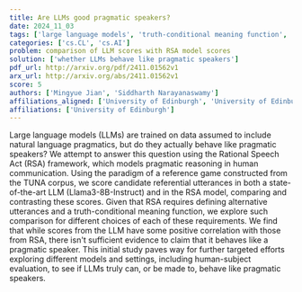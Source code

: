 ```yaml
---
title: Are LLMs good pragmatic speakers?
date: 2024_11_03
tags: ['large language models', 'truth-conditional meaning function', 'referential utterances', 'human communication', 'reference game', 'natural language pragmatics', 'pragmatic reasoning', 'TUNA corpus', 'human-subject evaluation', 'Rational Speech Act framework']
categories: ['cs.CL', 'cs.AI']
problem: comparison of LLM scores with RSA model scores
solution: ['whether LLMs behave like pragmatic speakers']
pdf_url: http://arxiv.org/pdf/2411.01562v1
arx_url: http://arxiv.org/abs/2411.01562v1
score: 5
authors: ['Mingyue Jian', 'Siddharth Narayanaswamy']
affiliations_aligned: ['University of Edinburgh', 'University of Edinburgh']
affiliations: ['University of Edinburgh']
---
```



Large language models (LLMs) are trained on data assumed to include natural
language pragmatics, but do they actually behave like pragmatic speakers? We
attempt to answer this question using the Rational Speech Act (RSA) framework,
which models pragmatic reasoning in human communication. Using the paradigm of
a reference game constructed from the TUNA corpus, we score candidate
referential utterances in both a state-of-the-art LLM (Llama3-8B-Instruct) and
in the RSA model, comparing and contrasting these scores. Given that RSA
requires defining alternative utterances and a truth-conditional meaning
function, we explore such comparison for different choices of each of these
requirements. We find that while scores from the LLM have some positive
correlation with those from RSA, there isn't sufficient evidence to claim that
it behaves like a pragmatic speaker. This initial study paves way for further
targeted efforts exploring different models and settings, including
human-subject evaluation, to see if LLMs truly can, or be made to, behave like
pragmatic speakers.